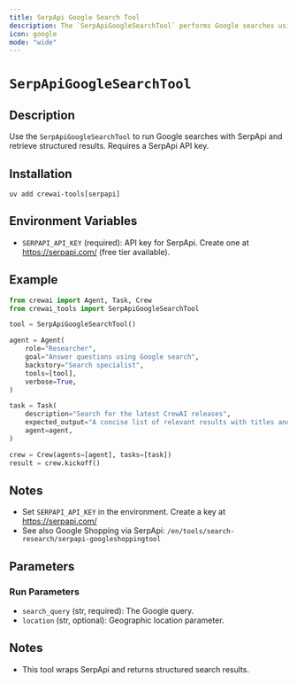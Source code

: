 ```yaml
---
title: SerpApi Google Search Tool
description: The `SerpApiGoogleSearchTool` performs Google searches using the SerpApi service.
icon: google
mode: "wide"
---
```


# `SerpApiGoogleSearchTool`

## Description

Use the `SerpApiGoogleSearchTool` to run Google searches with SerpApi and retrieve structured results. Requires a SerpApi API key.

## Installation

```shell
uv add crewai-tools[serpapi]
```

## Environment Variables

- `SERPAPI_API_KEY` (required): API key for SerpApi. Create one at https://serpapi.com/ (free tier available).

## Example

```python Code
from crewai import Agent, Task, Crew
from crewai_tools import SerpApiGoogleSearchTool

tool = SerpApiGoogleSearchTool()

agent = Agent(
    role="Researcher",
    goal="Answer questions using Google search",
    backstory="Search specialist",
    tools=[tool],
    verbose=True,
)

task = Task(
    description="Search for the latest CrewAI releases",
    expected_output="A concise list of relevant results with titles and links",
    agent=agent,
)

crew = Crew(agents=[agent], tasks=[task])
result = crew.kickoff()
```

## Notes

- Set `SERPAPI_API_KEY` in the environment. Create a key at https://serpapi.com/
- See also Google Shopping via SerpApi: `/en/tools/search-research/serpapi-googleshoppingtool`

## Parameters

### Run Parameters

- `search_query` (str, required): The Google query.
- `location` (str, optional): Geographic location parameter.

## Notes

- This tool wraps SerpApi and returns structured search results.
